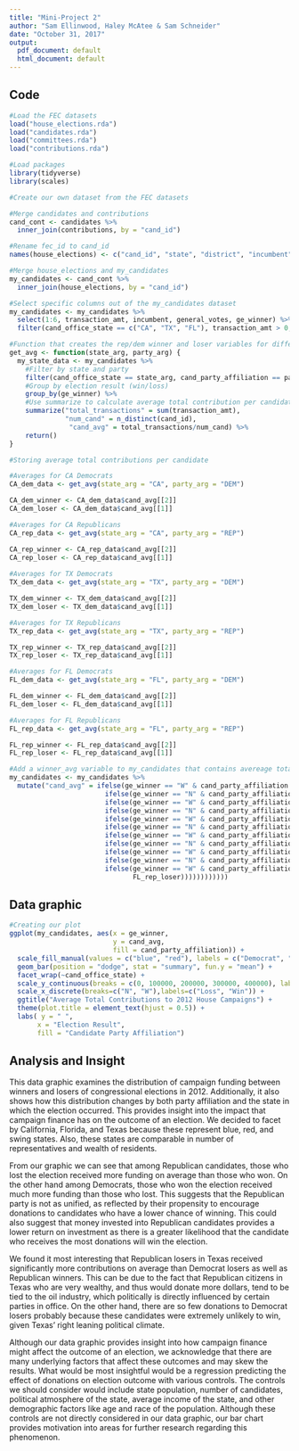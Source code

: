 ```yaml
---
title: "Mini-Project 2"
author: "Sam Ellinwood, Haley McAtee & Sam Schneider"
date: "October 31, 2017"
output:
  pdf_document: default
  html_document: default
---
```


## Code

```r
#Load the FEC datasets
load("house_elections.rda")
load("candidates.rda")
load("committees.rda")
load("contributions.rda")
```

```r
#Load packages
library(tidyverse)
library(scales)
```

```r
#Create our own dataset from the FEC datasets

#Merge candidates and contributions 
cand_cont <- candidates %>%
  inner_join(contributions, by = "cand_id")

#Rename fec_id to cand_id
names(house_elections) <- c("cand_id", "state", "district", "incumbent", "candidate_name", "party", "primary_votes", "runoff_votes", "general_votes","ge_winner")

#Merge house_elections and my_candidates
my_candidates <- cand_cont %>%
  inner_join(house_elections, by = "cand_id")

#Select specific columns out of the my_candidates dataset
my_candidates <- my_candidates %>%
  select(1:6, transaction_amt, incumbent, general_votes, ge_winner) %>%
  filter(cand_office_state == c("CA", "TX", "FL"), transaction_amt > 0, general_votes > 0, cand_party_affiliation == "DEM" | cand_party_affiliation == "REP")
```

```r
#Function that creates the rep/dem winner and loser variables for different states
get_avg <- function(state_arg, party_arg) {
  my_state_data <- my_candidates %>%
    #Filter by state and party
    filter(cand_office_state == state_arg, cand_party_affiliation == party_arg) %>%
    #Group by election result (win/loss)
    group_by(ge_winner) %>%
    #Use summarize to calculate average total contribution per candidate
    summarize("total_transactions" = sum(transaction_amt),
              "num_cand" = n_distinct(cand_id),
               "cand_avg" = total_transactions/num_cand) %>%
    return()
}  
```

```r
#Storing average total contributions per candidate

#Averages for CA Democrats
CA_dem_data <- get_avg(state_arg = "CA", party_arg = "DEM")

CA_dem_winner <- CA_dem_data$cand_avg[[2]]
CA_dem_loser <- CA_dem_data$cand_avg[[1]]

#Averages for CA Republicans
CA_rep_data <- get_avg(state_arg = "CA", party_arg = "REP")

CA_rep_winner <- CA_rep_data$cand_avg[[2]]
CA_rep_loser <- CA_rep_data$cand_avg[[1]]
  
#Averages for TX Democrats
TX_dem_data <- get_avg(state_arg = "TX", party_arg = "DEM")

TX_dem_winner <- TX_dem_data$cand_avg[[2]]
TX_dem_loser <- TX_dem_data$cand_avg[[1]]

#Averages for TX Republicans
TX_rep_data <- get_avg(state_arg = "TX", party_arg = "REP")

TX_rep_winner <- TX_rep_data$cand_avg[[2]]
TX_rep_loser <- TX_rep_data$cand_avg[[1]]

#Averages for FL Democrats
FL_dem_data <- get_avg(state_arg = "FL", party_arg = "DEM")

FL_dem_winner <- FL_dem_data$cand_avg[[2]]
FL_dem_loser <- FL_dem_data$cand_avg[[1]]

#Averages for FL Republicans
FL_rep_data <- get_avg(state_arg = "FL", party_arg = "REP")

FL_rep_winner <- FL_rep_data$cand_avg[[2]]
FL_rep_loser <- FL_rep_data$cand_avg[[1]]
```

```r
#Add a winner_avg variable to my_candidates that contains avereage total contributions per candidate
my_candidates <- my_candidates %>%
  mutate("cand_avg" = ifelse(ge_winner == "W" & cand_party_affiliation == "DEM" & cand_office_state == "CA", CA_dem_winner,
                        ifelse(ge_winner == "N" & cand_party_affiliation == "DEM" & cand_office_state == "CA", CA_dem_loser,
                        ifelse(ge_winner == "W" & cand_party_affiliation == "REP" & cand_office_state == "CA", CA_rep_winner,
                        ifelse(ge_winner == "N" & cand_party_affiliation == "REP" & cand_office_state == "CA", CA_rep_loser, 
                        ifelse(ge_winner == "W" & cand_party_affiliation == "DEM" & cand_office_state == "TX", TX_dem_winner,
                        ifelse(ge_winner == "N" & cand_party_affiliation == "DEM" & cand_office_state == "TX", TX_dem_loser,
                        ifelse(ge_winner == "W" & cand_party_affiliation == "REP" & cand_office_state == "TX", TX_rep_winner,
                        ifelse(ge_winner == "N" & cand_party_affiliation == "REP" & cand_office_state == "TX", TX_rep_loser,       
                        ifelse(ge_winner == "W" & cand_party_affiliation == "DEM" & cand_office_state == "FL", FL_dem_winner,
                        ifelse(ge_winner == "N" & cand_party_affiliation == "DEM" & cand_office_state == "FL", FL_dem_loser,
                        ifelse(ge_winner == "W" & cand_party_affiliation == "REP" & cand_office_state == "FL", FL_rep_winner,
                               FL_rep_loser))))))))))))
```

## Data graphic 

```r
#Creating our plot
ggplot(my_candidates, aes(x = ge_winner, 
                          y = cand_avg, 
                          fill = cand_party_affiliation)) +
  scale_fill_manual(values = c("blue", "red"), labels = c("Democrat", "Republican")) +
  geom_bar(position = "dodge", stat = "summary", fun.y = "mean") +
  facet_wrap(~cand_office_state) +
  scale_y_continuous(breaks = c(0, 100000, 200000, 300000, 400000), labels = dollar) +
  scale_x_discrete(breaks=c("N", "W"),labels=c("Loss", "Win")) +
  ggtitle("Average Total Contributions to 2012 House Campaigns") +
  theme(plot.title = element_text(hjust = 0.5)) +
  labs( y = " ",
       x = "Election Result", 
       fill = "Candidate Party Affiliation")
```

## Analysis and Insight 

This data graphic examines the distribution of campaign funding between winners and losers of congressional elections in 2012. Additionally, it also shows how this distribution changes by both party affiliation and the state in which the election occurred. This provides insight into the impact that campaign finance has on the outcome of an election. We decided to facet by California, Florida, and Texas because these represent blue, red, and swing states. Also, these states are comparable in number of representatives and wealth of residents. 

From our graphic we can see that among Republican candidates, those who lost the election received more funding on average than those who won. On the other hand among Democrats, those who won the election received much more funding than those who lost. This suggests that the Republican party is not as unified, as reflected by their propensity to encourage donations to candidates who have a lower chance of winning. This could also suggest that money invested into Republican candidates provides a lower return on investment as there is a greater likelihood that the candidate who receives the most donations will win the election. 

We found it most interesting that Republican losers in Texas received significantly more contributions on average than Democrat losers as well as Republican winners. This can be due to the fact that Republican citizens in Texas who are very wealthy, and thus would donate more dollars, tend to be tied to the oil industry, which politically is directly influenced by certain parties in office. On the other hand, there are so few donations to Democrat losers probably because these candidates were extremely unlikely to win, given Texas' right leaning political climate. 

Although our data graphic provides insight into how campaign finance might affect the outcome of an election, we acknowledge that there are many underlying factors that affect these outcomes and may skew the results. What would be most insightful would be a regression predicting the effect of donations on election outcome with various controls. The controls we should consider would include state population, number of candidates, political atmosphere of the state, average income of the state, and other demographic factors like age and race of the population. Although these controls are not directly considered in our data graphic, our bar chart provides motivation into areas for further research regarding this phenomenon. 




